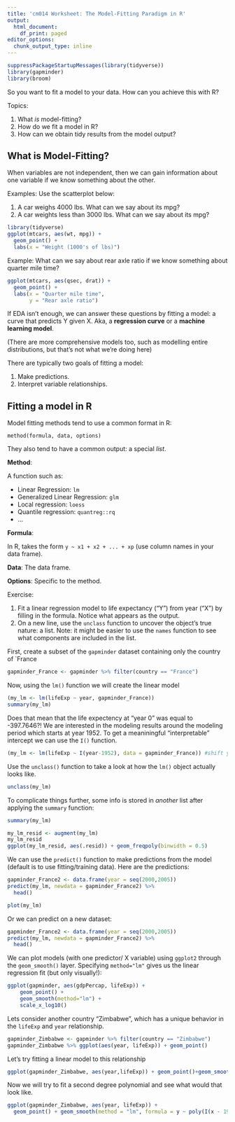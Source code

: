 ```yaml
---
title: 'cm014 Worksheet: The Model-Fitting Paradigm in R'
output:
  html_document:
    df_print: paged
editor_options:
  chunk_output_type: inline
---
```


```r
suppressPackageStartupMessages(library(tidyverse))
library(gapminder)
library(broom)
```

So you want to fit a model to your data. How can you achieve this with R?

Topics:

1. What _is_ model-fitting?
2. How do we fit a model in R?
3. How can we obtain tidy results from the model output?

## What is Model-Fitting?

When variables are not independent, then we can gain information about one variable if we know something about the other.

Examples: Use the scatterplot below:

1. A car weighs 4000 lbs. What can we say about its mpg?
2. A car weights less than 3000 lbs. What can we say about its mpg?

```r
library(tidyverse)
ggplot(mtcars, aes(wt, mpg)) +
  geom_point() +
  labs(x = "Weight (1000's of lbs)")
```

Example: What can we say about rear axle ratio if we know something about quarter mile time?

```r
ggplot(mtcars, aes(qsec, drat)) + 
  geom_point() +
  labs(x = "Quarter mile time",
       y = "Rear axle ratio")
```


If EDA isn't enough, we can answer these questions by fitting a model: a curve that predicts Y given X. Aka, a __regression curve__ or a __machine learning model__. 

(There are more comprehensive models too, such as modelling entire distributions, but that's not what we're doing here)

There are typically two goals of fitting a model:

1. Make predictions.
2. Interpret variable relationships.

## Fitting a model in R

Model fitting methods tend to use a common format in R:

```
method(formula, data, options)
```

They also tend to have a common output: a special _list_. 

__Method__:

A function such as:

- Linear Regression: `lm`
- Generalized Linear Regression: `glm`
- Local regression: `loess`
- Quantile regression: `quantreg::rq`
- ...

__Formula__:

In R, takes the form `y ~ x1 + x2 + ... + xp` (use column names in your data frame).

__Data__: The data frame.

__Options__: Specific to the method.

Exercise:

1. Fit a linear regression model to life expectancy ("Y") from year ("X") by filling in the formula. Notice what appears as the output.
2. On a new line, use the `unclass` function to uncover the object's true nature: a list. Note: it might be easier to use the `names` function to see what components are included in the list. 

First, create a subset of the `gapminder` dataset containing only the country of `France
```r
gapminder_France <- gapminder %>% filter(country == "France")

```

Now, using the `lm()` function we will create the linear model
```r
(my_lm <- lm(lifeExp ~ year, gapminder_France))
summary(my_lm)
```
Does that mean that the life expectency at "year 0" was equal to -397.7646?!
We are interested in the modeling results around the modeling period which starts at year 1952. To get a meaniningful "interpretable" intercept we can use the `I()` function.
```r
(my_lm <- lm(lifeExp ~ I(year-1952), data = gapminder_France)) #shift y axis to zero
```

Use the `unclass()` function to take a look at how the `lm()` object actually looks like.
```r
unclass(my_lm)
```

To complicate things further, some info is stored in _another_ list after applying the `summary` function:

```r
summary(my_lm)
```
```r
my_lm_resid <- augment(my_lm)
my_lm_resid
ggplot(my_lm_resid, aes(.resid)) + geom_freqpoly(binwidth = 0.5)
```

We can use the `predict()` function to make predictions from the model (default is to use fitting/training data). Here are the predictions:

```r
gapminder_France2 <- data.frame(year = seq(2000,2005))
predict(my_lm, newdata = gapminder_France2) %>% 
  head()
```
```r
plot(my_lm)
```


Or we can predict on a new dataset:

```r
gapminder_France2 <- data.frame(year = seq(2000,2005))
predict(my_lm, newdata = gapminder_France2) %>% 
  head()
```

We can plot models (with one predictor/ X variable) using `ggplot2` through the `geom_smooth()` layer. Specifying `method="lm"` gives us the linear regression fit (but only visually!):

```r
ggplot(gapminder, aes(gdpPercap, lifeExp)) +
    geom_point() +
    geom_smooth(method="lm") +
    scale_x_log10()
```
Lets consider another country "Zimbabwe", which has a unique behavior in the `lifeExp` and `year` relationship.
```r
gapminder_Zimbabwe <- gapminder %>% filter(country == "Zimbabwe")
gapminder_Zimbabwe %>% ggplot(aes(year, lifeExp)) + geom_point()
```
Let's try fitting a linear model to this relationship
```r
ggplot(gapminder_Zimbabwe, aes(year,lifeExp)) + geom_point()+geom_smooth(method = "lm", se = F)
```
Now we will try to fit a second degree polynomial and see what would that look like.
```r
ggplot(gapminder_Zimbabwe, aes(year, lifeExp)) + 
  geom_point() + geom_smooth(method = "lm", formula = y ~ poly(I(x - 1952), degree = 2))
```

